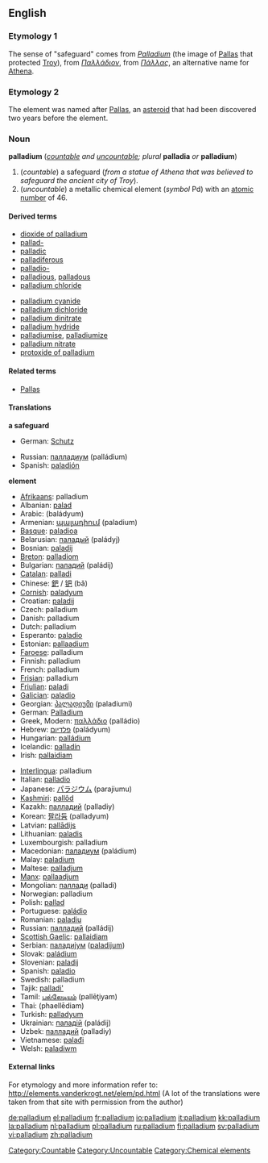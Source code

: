 {{see|Palladium}}
==English==
{{elements|Pd|rhodium|Rh|silver|Ag}}
=== Etymology 1 ===
The sense of "safeguard" comes from {{L.}} ''[[Palladium]]'' (the image of [[Pallas]] that protected [[Troy]]), from {{Gr.}} ''[[Παλλάδιον]]'', from ''[[Πάλλας]]'', an alternative name for [[Athena]].

=== Etymology 2 ===
The element was named after [[w:Pallas|Pallas]], an [[asteroid]] that had been discovered two years before the element.

=== Noun ===
'''palladium''' (''[[countable]] and [[uncountable]]; plural'' '''palladia''' ''or'' '''palladium''')
[[Category:Countable]]
[[Category:Uncountable]]
{{wikipedia}}

#(''countable'') a safeguard (''from a statue of Athena that was believed to safeguard the ancient city of Troy'').
#(''uncountable'') a metallic chemical element (''symbol'' Pd) with an [[atomic number]] of 46.

====Derived terms====
{{top2}}
*[[dioxide of palladium]]
*[[pallad-]]
*[[palladic]]
*[[palladiferous]]
*[[palladio-]]
*[[palladious]], [[palladous]]
*[[palladium chloride]]
{{mid2}}
*[[palladium cyanide]]
*[[palladium dichloride]]
*[[palladium dinitrate]]
*[[palladium hydride]]
*[[palladiumise]], [[palladiumize]]
*[[palladium nitrate]]
*[[protoxide of palladium]]
{{bottom}}

====Related terms====
*[[Pallas]]

==== Translations ====
'''a safeguard'''
{{top}}
*German: [[Schutz]] {{m}}
{{mid}}
*Russian: [[палладиум]] (palládium) {{m}}
*Spanish: [[paladión]] {{f}}
{{bottom}}

'''element'''
{{top}}
*[[Afrikaans]]: palladium
*Albanian: [[palad]]
*Arabic: {{ARchar|[[بلاديوم]]}} (baládyum) {{m}}
*Armenian: [[պալադիում]] (paladium)
*[[Basque]]: [[paladioa]]
*Belarusian: [[паладый]] (paládyj) {{m}}
*Bosnian: [[paladij]]
*[[Breton]]: [[palladiom]]
*Bulgarian: [[паладий]] (paládij) {{m}}
*[[Catalan]]: [[palladi]]
*Chinese: [[鈀]] / [[钯]] (bǎ)
*[[Cornish]]: [[paladyum]]
*Croatian: [[paladij]]
*Czech: palladium
*Danish: palladium
*Dutch: palladium {{n}}
*Esperanto: [[paladio]]
*Estonian: [[pallaadium]]
*[[Faroese]]: palladium
*Finnish: palladium
*French: palladium {{m}}
*[[Frisian]]: palladium
*[[Friulian]]: [[paladi]]
*[[Galician]]: [[paladio]]
*Georgian: [[პალადიუმი]] (paladiumi)
*German: [[Palladium]] {{n}}
*Greek, Modern: [[παλλάδιο]] (palládio) {{n}}
*Hebrew: [[פלדיום]] (paládyum)
*Hungarian: [[palládium]]
*Icelandic: [[palladín]]
*Irish: [[pallaidiam]]
{{mid}}
*[[Interlingua]]: palladium
*Italian: [[palladio]] {{m}}
*Japanese: [[パラジウム]] (parajiumu)
*[[Kashmiri]]: [[pallôd]]
*Kazakh: [[палладий]] (palladiy)
*Korean: [[팔라듐]] (palladyum)
*Latvian: [[pallādijs]]
*Lithuanian: [[paladis]]
*Luxembourgish: palladium
*Macedonian: [[паладиум]] (paládium) {{m}}
*Malay: [[paladium]]
*Maltese: [[palladjum]]
*[[Manx]]: [[pallaadjum]]
*Mongolian: [[паллади]] (palladi)
*Norwegian: palladium
*Polish: [[pallad]] {{m}}
*Portuguese: [[paládio]] {{m}}
*Romanian: [[paladiu]] {{n}}
*Russian: [[палладий]] (palládij) {{m}}
*[[Scottish Gaelic]]: [[pallaidiam]]
*Serbian: [[паладиjум]] ([[paladijum]]) {{m}}
*Slovak: [[paládium]]
*Slovenian: [[paladij]]
*Spanish: [[paladio]] {{m}}
*Swedish: palladium
*Tajik: [[palladi']]
*Tamil: [[பல்லேடியம்]] (pallēţiyam)
*Thai: {{THchar|[[แพลเลเดียม]]}} (phaellēdiam)
*Turkish: [[palladyum]]
*Ukrainian: [[паладiй]] (paládij) {{m}}
*Uzbek: [[палладий]] (palladiy)
*Vietnamese: [[palađi]]
*Welsh: [[paladiwm]]
{{bottom}}

====External links====
For etymology and more information refer to:
http://elements.vanderkrogt.net/elem/pd.html
(A lot of the translations were taken from that site with permission from the author)

[[Category:Chemical elements]]

[[de:palladium]]
[[el:palladium]]
[[fr:palladium]]
[[io:palladium]]
[[it:palladium]]
[[kk:palladium]]
[[la:palladium]]
[[nl:palladium]]
[[pl:palladium]]
[[ru:palladium]]
[[fi:palladium]]
[[sv:palladium]]
[[vi:palladium]]
[[zh:palladium]]